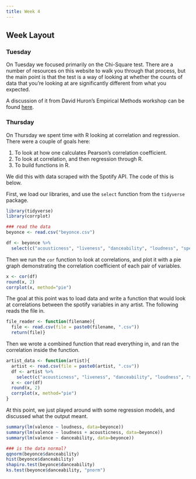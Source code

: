 ```yaml
---
title: Week 4
---
```


## Week Layout

### Tuesday

On Tuesday we focused primarily on the Chi-Square test. There are a number of resources on this website to walk you through that process, but the main point is that the test is a way of looking at whether the counts of data that you're looking at are significantly different from what you expected. 

A discussion of it from David Huron's Empirical Methods workshop can be found [here](../emp_methods_workshop/chi_test.qmd).

### Thursday

On Thursday we spent time with R looking at correlation and regression. There were a couple of goals here:

1. To look at how one calculates Pearson's correlation coefficient. 
2. To look at correlation, and then regression through R.
3. To build functions in R.

We did this with data scraped with the Spotify API. The code of this is below.

First, we load our libraries, and use the `select` function from the `tidyverse` package.
```r
library(tidyverse)
library(corrplot)

### read the data
beyonce <- read.csv("beyonce.csv")

df <- beyonce %>% 
  select(c("acousticness", "liveness", "danceability", "loudness", "speechiness", "valence"))

```

Then we run the `cor` function to look at correlations, and plot it with a pie graph demonstrating the correlation coefficient of each pair of variables.

```r
x <- cor(df)
round(x, 2)
corrplot(x, method="pie")
```

The goal at this point was to load data and write a function that would look at correlations between the spotify variables in any artist. The following reads the file in.

```r
file_reader <- function(filename){
  file <- read.csv(file = paste0(filename, ".csv"))
  return(file)}
```

Then we wrote a combined function that read everything in, and ran the correlation inside the function.
```r
artist_data <- function(artist){
  artist <- read.csv(file = paste0(artist, ".csv"))
  df <- artist %>% 
    select(c("acousticness", "liveness", "danceability", "loudness", "speechiness", "valence"))
  x <- cor(df)
  round(x, 2)
  corrplot(x, method="pie")
}
```

At this point, we just played around with some regression models, and discussed what the output meant.
```r
summary(lm(valence ~ loudness, data=beyonce))
summary(lm(valence ~ loudness + acousticness, data=beyonce))
summary(lm(valence ~ danceability, data=beyonce))

### is the data normal?
qqnorm(beyonce$danceability)
hist(beyonce$danceability)
shapiro.test(beyonce$danceability)
ks.test(beyonce$danceability, "pnorm")
```

